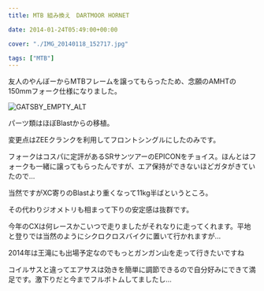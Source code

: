 ---
title: MTB 組み換え　DARTMOOR HORNET

date: 2014-01-24T05:49:00+00:00

cover: "./IMG_20140118_152717.jpg"

tags: ["MTB"]
---

友人のやんぼーからMTBフレームを譲ってもらったため、念願のAMHTの150mmフォーク仕様になりました。

![GATSBY_EMPTY_ALT](./IMG_20140118_152717.jpg)

パーツ類はほぼBlastからの移植。

変更点はZEEクランクを利用してフロントシングルにしたのみです。

フォークはコスパに定評があるSRサンツアーのEPICONをチョイス。ほんとはフォークも一緒に譲ってもらったんですが、エア保持ができないほどガタがきていたので…

当然ですがXC寄りのBlastより重くなって11kg半ばというところ。

その代わりジオメトリも相まって下りの安定感は抜群です。

今年のCXは何レースかこいつで走りましたがそれなりに走ってくれます。平地と登りでは当然のようにシクロクロスバイクに置いて行かれますが…

2014年は王滝にも出場予定なのでもっとガンガン山を走って行きたいですね

コイルサスと違ってエアサスは効きを簡単に調節できるので自分好みにできて満足です。激下りだと今までフルボトムしてましたし…
